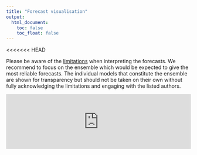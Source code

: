 ```yaml
---
title: "Forecast visualisation"
output:
  html_document:
    toc: false
    toc_float: false
---
```

<style>
div.main-container {
    max-width: none;
}
body{
    padding-bottom: 0px;
}
.title{
    display: none;
}

.main-content{
    padding-top: 45px;
    height: 100%
}
</style>

<<<<<<< HEAD
<script>
var resize_iframe = function() {
    return function(){
        var textHeight = document.getElementById('limitations').clientHeight;
        var element = document.getElementById('vizFrame');
        element.style = 'height: calc(100vh - ' + (textHeight + 90) + 'px);'
    };
};
window.onload = resize_iframe();
window.onresize = resize_iframe();
</script>

<p id="limitations">
Please be aware of the [limitations](background.html) when interpreting the forecasts. We recommend to focus on the ensemble which would be expected to give the most reliable forecasts. The individual models that constitute the ensemble are shown for transparency but should not be taken on their own without fully acknowledging the limitations and engaging with the listed authors.
</p>

<div class="row">
  <iframe width="100%"
    id="vizFrame"
    src="https://signalerki.github.io/forecast-europe/"
    frameborder="0"
    scrolling="no">
  </iframe>
</div>
